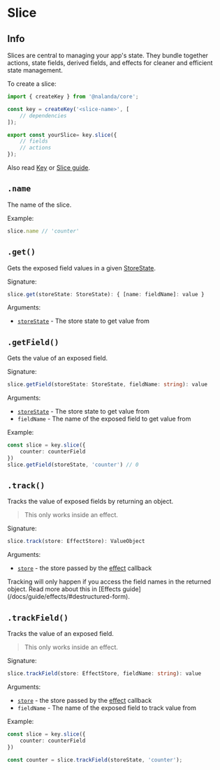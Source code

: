 
# Slice

## Info

Slices are central to managing your app's state. They bundle together actions, state fields, derived fields, and effects for cleaner and efficient state management.

To create a slice:

```ts filename="counter-slice.ts"
import { createKey } from '@nalanda/core';

const key = createKey('<slice-name>', [
    // dependencies
]);

export const yourSlice= key.slice({
    // fields
    // actions
});
```

Also read  [Key](/docs/api/key) or [Slice guide](/docs/guide/slice/).



## `.name`

The name of the slice.

Example:
```ts
slice.name // 'counter'
```


## `.get()`

Gets the exposed field values in a given [StoreState](/docs/api/store-state).

Signature:

```ts
slice.get(storeState: StoreState): { [name: fieldName]: value }
```

Arguments:

- [`storeState`](/docs/api/store-state) - The store state to get value from

## `.getField()`

Gets the value of an exposed field.

Signature:

```ts
slice.getField(storeState: StoreState, fieldName: string): value
```

Arguments:

- [`storeState`](/docs/api/store-state) - The store state to get value from
- `fieldName` - The name of the exposed field to get value from

Example:

```ts
const slice = key.slice({
    counter: counterField
})
slice.getField(storeState, 'counter') // 0
```


## `.track()`

Tracks the value of exposed fields by returning an object. 

> This only works inside an effect.

Signature:

```ts
slice.track(store: EffectStore): ValueObject
```

Arguments:

- [`store`](/docs/api/effect-store) - the store passed by the [effect](/docs/api/key/#effect) callback


<Callout type="warning">
Tracking will only happen if you access the field names in the returned object. 
Read more about this in [Effects guide](/docs/guide/effects/#destructured-form).
</Callout>


## `.trackField()`

Tracks the value of an exposed field.

> This only works inside an effect.


Signature:

```ts
slice.trackField(store: EffectStore, fieldName: string): value
```

Arguments:

- [`store`](/docs/api/effect-store) - the store passed by the [effect](/docs/api/key/#effect) callback
- `fieldName` - The name of the exposed field to track value from

Example:

```ts
const slice = key.slice({
    counter: counterField
})

const counter = slice.trackField(storeState, 'counter');
```